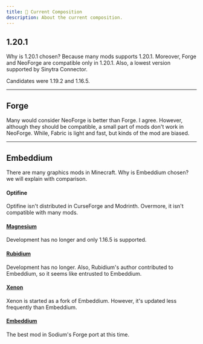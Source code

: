 ```yaml
---
title: 🤔 Current Composition
description: About the current composition.
---
```



## 1.20.1  

  Why is 1.20.1 chosen? Because many mods supports 1.20.1.
  Moreover, Forge and NeoForge are compatible only in 1.20.1.
  Also, a lowest version supported by Sinytra Connector.  

  <LinkCard
    title="Minecraft Wiki - Java Edition 1.20.1"
    href="https://minecraft.fandom.com/wiki/Java_Edition_1.20.1"
  />  

  Candidates were 1.19.2 and 1.16.5.  

---  

## Forge  

  Many would consider NeoForge is better than Forge. I agree.
  However, although they should be compatible, a small part of mods don't work in NeoForge.
  While, Fabric is light and fast, but kinds of the mod are biased.  

---  

## Embeddium  

  There are many graphics mods in Minecraft.
  Why is Embeddium chosen? we will explain with comparison.  

#### Optifine  

  Optifine isn't distributed in CurseForge and Modrinth.
  Overmore, it isn't compatible with many mods.  

#### [Magnesium](https://www.curseforge.com/minecraft/mc-mods/sodium-reforged)  

  Development has no longer and only 1.16.5 is supported.  

#### [Rubidium](https://modrinth.com/mod/rubidium)  

  Development has no longer.
  Also, Rubidium's author contributed to Embeddium, so it seems like entrusted to Embeddium.  

#### [Xenon](https://modrinth.com/mod/xenon-forge)  

  Xenon is started as a fork of Embeddium.
  However, it's updated less frequently than Embeddium.  

#### [Embeddium](https://modrinth.com/mod/embeddium)  

  The best mod in Sodium's Forge port at this time.  
